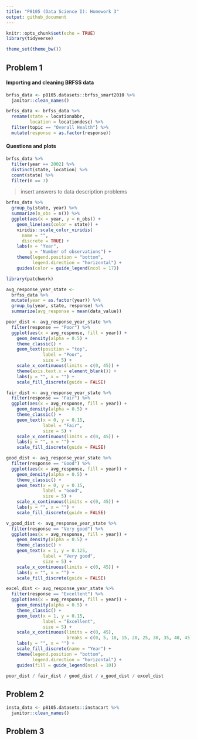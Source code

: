 ```yaml
---
title: "P8105 (Data Science I): Homework 3"
output: github_document
---
```


```r
knitr::opts_chunk$set(echo = TRUE)
library(tidyverse)

theme_set(theme_bw())
```

## Problem 1

#### Importing and cleaning BRFSS data 

```r
brfss_data <- p8105.datasets::brfss_smart2010 %>% 
  janitor::clean_names()

brfss_data <- brfss_data %>% 
  rename(state = locationabbr, 
         location = locationdesc) %>% 
  filter(topic == "Overall Health") %>% 
  mutate(response = as.factor(response))
```

#### Questions and plots

```r
brfss_data %>% 
  filter(year == 2002) %>% 
  distinct(state, location) %>% 
  count(state) %>% 
  filter(n == 7) 
```

> insert answers to data description problems 

```r
brfss_data %>% 
  group_by(state, year) %>% 
  summarize(n_obs = n()) %>% 
  ggplot(aes(x = year, y = n_obs)) + 
    geom_line(aes(color = state)) + 
    viridis::scale_color_viridis(
      name = "", 
      discrete = TRUE) +
    labs(x = "Year", 
         y = "Number of observations") + 
    theme(legend.position = "bottom", 
          legend.direction = "horizontal") + 
    guides(color = guide_legend(ncol = 17))
```

```r
library(patchwork)

avg_response_year_state <- 
  brfss_data %>%
  mutate(year = as.factor(year)) %>% 
  group_by(year, state, response) %>%
  summarize(avg_response = mean(data_value))

poor_dist <- avg_response_year_state %>%
  filter(response == "Poor") %>%
  ggplot(aes(x = avg_response, fill = year)) +
    geom_density(alpha = 0.5) + 
    theme_classic() + 
    geom_text(position = "top", 
              label = "Poor", 
              size = 5) + 
    scale_x_continuous(limits = c(0, 45)) + 
    theme(axis.text.x = element_blank()) + 
    labs(y = "", x = "") +
    scale_fill_discrete(guide = FALSE) 

fair_dist <- avg_response_year_state %>%
  filter(response == "Fair") %>%
  ggplot(aes(x = avg_response, fill = year)) +
    geom_density(alpha = 0.5) +
    theme_classic() + 
    geom_text(x = 0, y = 0.15, 
              label = "Fair", 
              size = 5) + 
    scale_x_continuous(limits = c(0, 45)) + 
    labs(y = "", x = "") +
    scale_fill_discrete(guide = FALSE)

good_dist <- avg_response_year_state %>%
  filter(response == "Good") %>%
  ggplot(aes(x = avg_response, fill = year)) +
    geom_density(alpha = 0.5) +
    theme_classic() + 
    geom_text(x = 0, y = 0.15, 
              label = "Good", 
              size = 5) + 
    scale_x_continuous(limits = c(0, 45)) + 
    labs(y = "", x = "") +
    scale_fill_discrete(guide = FALSE)

v_good_dist <- avg_response_year_state %>%
  filter(response == "Very good") %>%
  ggplot(aes(x = avg_response, fill = year)) +
    geom_density(alpha = 0.5) +
    theme_classic() + 
    geom_text(x = 1, y = 0.125, 
              label = "Very good", 
              size = 5) + 
    scale_x_continuous(limits = c(0, 45)) + 
    labs(y = "", x = "") +
    scale_fill_discrete(guide = FALSE)

excel_dist <- avg_response_year_state %>%
  filter(response == "Excellent") %>%
  ggplot(aes(x = avg_response, fill = year)) +
    geom_density(alpha = 0.5) +
    theme_classic() + 
    geom_text(x = 1, y = 0.15, 
              label = "Excellent", 
              size = 5) + 
    scale_x_continuous(limits = c(0, 45), 
                       breaks = c(0, 5, 10, 15, 20, 25, 30, 35, 40, 45)) + 
    labs(y = "", x = "") +
    scale_fill_discrete(name = "Year") +
    theme(legend.position = "bottom",
          legend.direction = "horizontal") +
    guides(fill = guide_legend(ncol = 10))

poor_dist / fair_dist / good_dist / v_good_dist / excel_dist
```


## Problem 2

```r
insta_data <- p8105.datasets::instacart %>% 
  janitor::clean_names()
```


## Problem 3